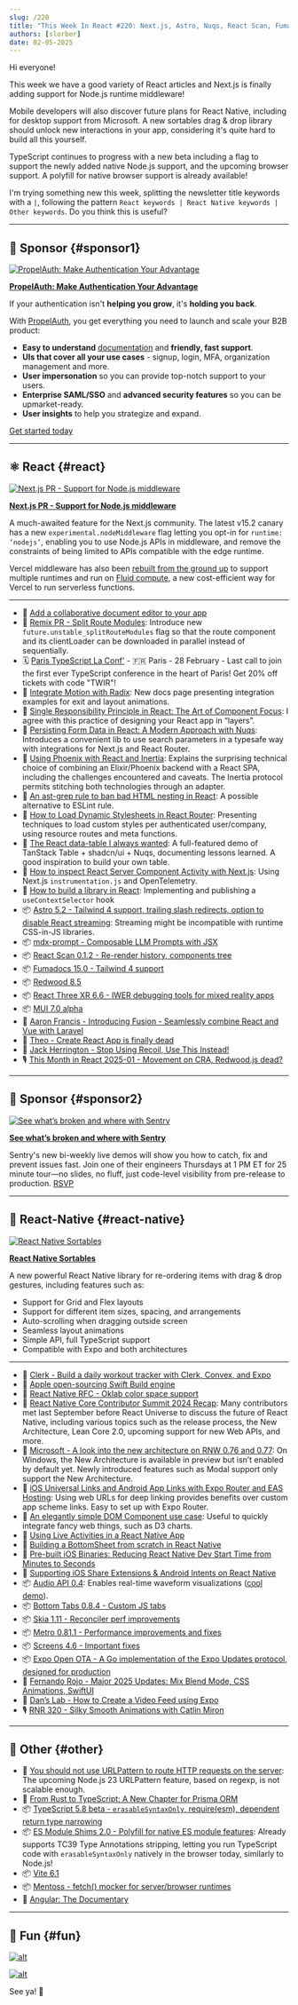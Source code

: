 ```yaml
---
slug: /220
title: "This Week In React #220: Next.js, Astro, Nuqs, React Scan, Fumadocs, Fusion, Radix, Inertia | Sortables, Contributors Summit, Windows, Deep linking, Oklab, Audio, BottomTabs, Metro, OTA | TypeScript, Angular, Node.js, Vite"
authors: [slorber]
date: 02-05-2025
---
```


Hi everyone!

This week we have a good variety of React articles and Next.js is finally adding support for Node.js runtime middleware!

Mobile developers will also discover future plans for React Native, including for desktop support from Microsoft. A new sortables drag & drop library should unlock new interactions in your app, considering it's quite hard to build all this yourself.

TypeScript continues to progress with a new beta including a flag to support the newly added native Node.js support, and the upcoming browser support. A polyfill for native browser support is already available!

I'm trying something new this week, splitting the newsletter title keywords with a `|`, following the pattern `React keywords | React Native keywords | Other keywords`. Do you think this is useful?

<!-- truncate -->


<Support />

---

## 💸 Sponsor {#sponsor1}

[![PropelAuth: Make Authentication Your Advantage](/emails/issues/218/propelauth.jpg)](https://www.propelauth.com/?utm_source=newsletter&utm_campaign=twinrfeb052024)

**[PropelAuth: Make Authentication Your Advantage](https://www.propelauth.com/?utm_source=newsletter&utm_campaign=twinrfeb052024)**

If your authentication isn't **helping you grow**, it's **holding you back**.

With [PropelAuth](https://www.propelauth.com/?utm_source=newsletter&utm_campaign=twinrjan222024), you get everything you need to launch and scale your B2B product:

- **Easy to understand** [documentation](https://docs.propelauth.com/?utm_source=newsletter&utm_campaign=twinrjan222024) and **friendly, fast support**.
- **UIs that cover all your use cases** - signup, login, MFA, organization management and more.
- **User impersonation** so you can provide top-notch support to your users.
- **Enterprise SAML/SSO** and **advanced security features** so you can be upmarket-ready.
- **User insights** to help you strategize and expand.

[Get started today](https://www.propelauth.com/?utm_source=newsletter&utm_campaign=twinrjan222024)

---

## ⚛️ React {#react}

[![Next.js PR - Support for Node.js middleware](/emails/issues/220/nextjs-middleware.jpg)](https://github.com/vercel/next.js/pull/75624)

**[Next.js PR \- Support for Node.js middleware](https://github.com/vercel/next.js/pull/75624)**

A much-awaited feature for the Next.js community. The latest v15.2 canary has a new `experimental.nodeMiddleware` flag letting you opt-in for `runtime: ‘nodejs’`, enabling you to use Node.js APIs in middleware, and remove the constraints of being limited to APIs compatible with the edge runtime.

Vercel middleware has also been [rebuilt from the ground up](https://x.com/galstar/status/1886832573482934706) to support multiple runtimes and run on [Fluid compute](https://vercel.com/blog/introducing-fluid-compute), a new cost-efficient way for Vercel to run serverless functions.

---

- 💸 [Add a collaborative document editor to your app](https://convex.link/0dtC5qE)
- 👀 [Remix PR \- Split Route Modules](https://github.com/remix-run/react-router/pull/11871): Introduce new `future.unstable_splitRouteModules` flag so that the route component and its clientLoader can be downloaded in parallel instead of sequentially.
- 🗓️ [Paris TypeScript La Conf'](https://la-conf.typescript.paris/?utm_source=thisweekinreact) - 🇫🇷 Paris - 28 February - Last call to join the first ever TypeScript conference in the heart of Paris! Get 20% off tickets with code "TWIR"!
- 📖 [Integrate Motion with Radix](https://motion.dev/docs/radix): New docs page presenting integration examples for exit and layout animations.
- 📜 [Single Responsibility Principle in React: The Art of Component Focus](https://cekrem.github.io/posts/single-responsibility-principle-in-react/): I agree with this practice of designing your React app in “layers”.
- 📜 [Persisting Form Data in React: A Modern Approach with Nuqs](https://armand-salle.fr/post/persisting-form-data-in-react-a-modern-approach-with-nuqs/): Introduces a convenient lib to use search parameters in a typesafe way with integrations for Next.js and React Router.
- 📜 [Using Phoenix with React and Inertia](https://dnlytras.com/blog/phoenix-react-inertia): Explains the surprising technical choice of combining an Elixir/Phoenix backend with a React SPA, including the challenges encountered and caveats. The Inertia protocol permits stitching both technologies through an adapter.
- 📜 [An ast-grep rule to ban bad HTML nesting in React](https://macwright.com/2025/01/30/ast-grep-to-ban-bad-nesting): A possible alternative to ESLint rule.
- 📜 [How to Load Dynamic Stylesheets in React Router](https://sergiodxa.com/tutorials/load-dynamic-stylesheets-in-react-router): Presenting techniques to load custom styles per authenticated user/company, using resource routes and meta functions.
- 📜 [The React data-table I always wanted](https://www.openstatus.dev/blog/data-table-redesign): A full-featured demo of TanStack Table \+ shadcn/ui \+ Nuqs, documenting lessons learned. A good inspiration to build your own table.
- 📜 [How to inspect React Server Component Activity with Next.js](https://www.dash0.com/blog/how-to-inspect-react-server-component-activity-with-next-js): Using Next.js `instrumentation.js` and OpenTelemetry.
- 📜 [How to build a library in React](https://tigerabrodi.blog/how-to-build-a-library-in-react): Implementing and publishing a `useContextSelector` hook
- 📦 [Astro 5.2 \- Tailwind 4 support, trailing slash redirects, option to disable React streaming](https://astro.build/blog/astro-520/): Streaming might be incompatible with runtime CSS-in-JS libraries.
- 📦 [mdx-prompt \- Composable LLM Prompts with JSX](https://edspencer.net/2025/2/3/mdx-prompt-composable-prompts-with-jsx)
- 📦 [React Scan 0.1.2 \- Re-render history, components tree](https://github.com/aidenybai/react-scan/releases/tag/v0.1.2)
- 📦 [Fumadocs 15.0 \- Tailwind 4 support](https://fumadocs.vercel.app/blog/v15)
- 📦 [Redwood 8.5](https://github.com/redwoodjs/redwood/releases/tag/v8.5.0)
- 📦 [React Three XR 6.6 \- IWER debugging tools for mixed reality apps](https://github.com/pmndrs/xr/releases/tag/v6.6.0)
- 📦 [MUI 7.0 alpha](https://github.com/mui/material-ui/releases/tag/v7.0.0-alpha.0)
- 🎥 [Aaron Francis \- Introducing Fusion \- Seamlessly combine React and Vue with Laravel](https://www.youtube.com/watch?v=sa3XHjG1Kgs)
- 🎥 [Theo \- Create React App is finally dead](https://www.youtube.com/watch?v=aujVi7ipkfM)
- 🎥 [Jack Herrington \- Stop Using Recoil, Use This Instead\!](https://www.youtube.com/watch?v=QepeuHTxiLo)
- 🎙️ [This Month in React 2025-01 \- Movement on CRA, Redwood.js dead?](https://open.spotify.com/episode/45LTSjvCA5k5YAC7EM4ixk)

<SubscribeFormEmbed placement="middle" />

---

## 💸 Sponsor {#sponsor2}

[![See what’s broken and where with Sentry](/emails/issues/220/sentry.jpg)](https://sentry.io/resources/find-fix-test/?utm_source=bytes&utm_medium=paid-community&utm_campaign=general-fy25q4-evergreen&utm_content=newsletter-biweeklydemo-register)

**[See what’s broken and where with Sentry](https://sentry.io/resources/find-fix-test/?utm_source=bytes&utm_medium=paid-community&utm_campaign=general-fy25q4-evergreen&utm_content=newsletter-biweeklydemo-register)**

Sentry's new bi-weekly live demos will show you how to catch, fix and prevent issues fast. Join one of their engineers Thursdays at 1 PM ET for 25 minute tour—no slides, no fluff, just code-level visibility from pre-release to production. [RSVP](https://sentry.io/resources/find-fix-test/?utm_source=bytes&utm_medium=paid-community&utm_campaign=general-fy25q4-evergreen&utm_content=newsletter-biweeklydemo-register)

---

## 📱 React-Native {#react-native}

[![React Native Sortables](/emails/issues/220/rnsortables.jpg)](https://react-native-sortables-docs.vercel.app/)

**[React Native Sortables](https://react-native-sortables-docs.vercel.app/)**

A new powerful React Native library for re-ordering items with drag & drop gestures, including features such as:

- Support for Grid and Flex layouts
- Support for different item sizes, spacing, and arrangements
- Auto-scrolling when dragging outside screen
- Seamless layout animations
- Simple API, full TypeScript support
- Compatible with Expo and both architectures

---

- 💸 [Clerk - Build a daily workout tracker with Clerk, Convex, and Expo](https://go.clerk.com/scFbrAu)
- 📣 [Apple open-sourcing Swift Build engine](https://www.swift.org/blog/the-next-chapter-in-swift-build-technologies/)
- 💬 [React Native RFC \- Oklab color space support](https://github.com/react-native-community/discussions-and-proposals/pull/871)
- 📜 [React Native Core Contributor Summit 2024 Recap](https://reactnative.dev/blog/2025/02/03/react-native-core-contributor-summit-2024): Many contributors met last September before React Universe to discuss the future of React Native, including various topics such as the release process, the New Architecture, Lean Core 2.0, upcoming support for new Web APIs, and more.
- 📜 [Microsoft \- A look into the new architecture on RNW 0.76 and 0.77](https://devblogs.microsoft.com/react-native/2025-01-29-new-architecture-on-0-76-0-77/): On Windows, the New Architecture is available in preview but isn’t enabled by default yet. Newly introduced features such as Modal support only support the New Architecture.
- 📜 [iOS Universal Links and Android App Links with Expo Router and EAS Hosting](https://expo.dev/blog/universal-and-app-links): Using web URLs for deep linking provides benefits over custom app scheme links. Easy to set up with Expo Router.
- 📜 [An elegantly simple DOM Component use case](https://expo.dev/blog/dom-component-use-case): Useful to quickly integrate fancy web things, such as D3 charts.
- 📜 [Using Live Activities in a React Native App](https://addjam.com/blog/2025-02-04/using-live-activities-react-native-app/)
- 📜 [Building a BottomSheet from scratch in React Native](https://reactiive.io/articles/bottom-sheet-animation)
- 📜 [Pre-built iOS Binaries: Reducing React Native Dev Start Time from Minutes to Seconds](https://www.monarchmoney.com/blog/pre-built-ios-binaries-reducing-react-native-dev-start-time-from-minutes-to)
- 📜 [Supporting iOS Share Extensions & Android Intents on React Native](https://www.devas.life/supporting-ios-share-extensions-android-intents-on-react-native/)
- 📦 [Audio API 0.4](https://github.com/software-mansion-labs/react-native-audio-api/releases/tag/0.4.0): Enables real-time waveform visualizations ([cool demo](https://x.com/sek_micha/status/1886814160735834540)).
- 📦 [Bottom Tabs 0.8.4 \- Custom JS tabs](https://github.com/callstackincubator/react-native-bottom-tabs/releases/tag/react-native-bottom-tabs%400.8.4)
- 📦 [Skia 1.11 \- Reconciler perf improvements](https://github.com/Shopify/react-native-skia/releases/tag/v1.11.0)
- 📦 [Metro 0.81.1 \- Performance improvements and fixes](https://github.com/facebook/metro/releases/tag/v0.81.1)
- 📦 [Screens 4.6 \- Important fixes](https://github.com/software-mansion/react-native-screens/releases/tag/4.6.0)
- 📦 [Expo Open OTA \- A Go implementation of the Expo Updates protocol, designed for production](https://axelmarciano.github.io/expo-open-ota/)
- 🎥 [Fernando Rojo \- Major 2025 Updates: Mix Blend Mode, CSS Animations, SwiftUI](https://www.youtube.com/watch?v=3V43hhMIUXE)
- 🎥 [Dan’s Lab \- How to Create a Video Feed using Expo](https://www.youtube.com/watch?v=ym51mhxFvPQ)
- 🎙️ [RNR 320 \- Silky Smooth Animations with Catlin Miron](https://www.reactnativeradio.com/episodes/rnr-320-silky-smooth-animations)

---

## 🔀 Other {#other}

- 📜 [You should not use URLPattern to route HTTP requests on the server](https://adventures.nodeland.dev/archive/you-should-not-use-urlpattern-to-route-http/): The upcoming Node.js 23 URLPattern feature, based on regexp, is not scalable enough.
- 📜 [From Rust to TypeScript: A New Chapter for Prisma ORM](https://www.prisma.io/blog/from-rust-to-typescript-a-new-chapter-for-prisma-orm)
- 📦 [TypeScript 5.8 beta \- `erasableSyntaxOnly`, require(esm), dependent return type narrowing](https://devblogs.microsoft.com/typescript/announcing-typescript-5-8-beta/)
- 📦 [ES Module Shims 2.0 \- Polyfill for native ES module features](https://guybedford.com/es-module-shims-2.0): Already supports TC39 Type Annotations stripping, letting you run TypeScript code with `erasableSyntaxOnly` natively in the browser today, similarly to Node.js\!
- 📦 [Vite 6.1](https://github.com/vitejs/vite/blob/main/packages/vite/CHANGELOG.md#610-2025-02-05)
- 📦 [Mentoss \- fetch() mocker for server/browser runtimes](https://humanwhocodes.com/blog/2025/01/introducing-mentoss-fetch-mocker/)
- 🎥 [Angular: The Documentary](https://www.youtube.com/watch?v=cRC9DlH45lA)

---

## 🤭 Fun {#fun}

[![alt](/emails/issues/220/meme.jpg)](https://x.com/Steve8708/status/1886228651538264250)

[![alt](/emails/issues/220/meme2.jpg)](https://x.com/byteab/status/1880222322071859586)

See ya! 👋
